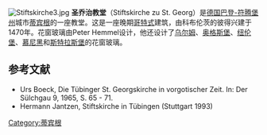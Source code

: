 [[Image:Stiftskirche3.jpg|thumb]]
'''圣乔治教堂'''（Stiftskirche zu St. Georg）是[[德国|德国]][[巴登-符腾堡州|巴登-符腾堡州]]城市[[蒂宾根|蒂宾根]]的一座教堂。这是一座晚期[[哥特式|哥特式]]建筑，由科布伦茨的彼得兴建于1470年。花窗玻璃由Peter Hemmel设计，他还设计了[[乌尔姆|乌尔姆]]、[[奥格斯堡|奥格斯堡]]、[[纽伦堡|纽伦堡]]、[[慕尼黑|慕尼黑]]和[[斯特拉斯堡|斯特拉斯堡]]的花窗玻璃。

{{coord|48|31|12|N|9|03|22|E|display=title|region:DE-BW_type:landmark_source:dewiki}}

[[Category:蒂宾根|Category:蒂宾根]]

== 参考文献 ==
*Urs Boeck, Die Tübinger St. Georgskirche in vorgotischer Zeit. In: Der Sülchgau 9, 1965, S. 65 - 71.
*Hermann Jantzen, Stiftskirche in Tübingen (Stuttgart 1993)